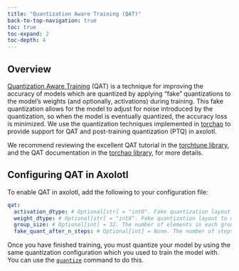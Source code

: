 ```yaml
---
title: "Quantization Aware Training (QAT)"
back-to-top-navigation: true
toc: true
toc-expand: 2
toc-depth: 4
---
```


## Overview

[Quantization Aware Training](https://pytorch.org/blog/introduction-to-quantization-on-pytorch/#quantization-aware-training) (QAT) is a technique for improving the accuracy of models which are quantized
by applying "fake" quantizations to the model's weights (and optionally, activations) during training. This fake
quantization allows for the model to adjust for noise introduced by the quantization, so when the model is eventually
quantized, the accuracy loss is minimized. We use the quantization techniques implemented in [torchao](https://github.com/pytorch/ao) to provide
support for QAT and post-training quantization (PTQ) in axolotl.

We recommend reviewing the excellent QAT tutorial in the [torchtune library](https://pytorch.org/torchtune/main/tutorials/qat_finetune.html#quantizing-the-qat-model),
and the QAT documentation in the [torchao library](https://github.com/pytorch/ao/tree/main/torchao/quantization/qat), for more details.

## Configuring QAT in Axolotl

To enable QAT in axolotl, add the following to your configuration file:

```yaml
qat:
  activation_dtype: # Optional[str] = "int8". Fake quantization layout to use for activation quantization. Valid options are "int4" and "int8"
  weight_dtype: # Optional[str] = "int8". Fake quantization layout to use for weight quantization. Valid options are "int4" and "int8"
  group_size: # Optional[int] = 32. The number of elements in each group for per-group fake quantization
  fake_quant_after_n_steps: # Optional[int] = None. The number of steps to apply fake quantization after
```

Once you have finished training, you must quantize your model by using the same quantization configuration which you used to train the model with. You can use the [`quantize`](./quantize.qmd) command to do this.

